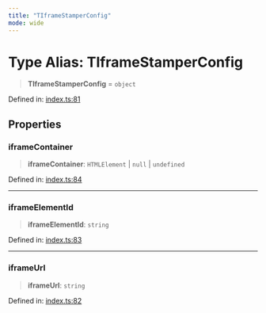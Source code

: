 ```yaml
---
title: "TIframeStamperConfig"
mode: wide
---
```

  
# Type Alias: TIframeStamperConfig

> **TIframeStamperConfig** = `object`

Defined in: [index.ts:81](https://github.com/tkhq/sdk/blob/ee72856c3f450731d7501ab05001215768b71500/packages/iframe-stamper/src/index.ts#L81)

## Properties

### iframeContainer

> **iframeContainer**: `HTMLElement` \| `null` \| `undefined`

Defined in: [index.ts:84](https://github.com/tkhq/sdk/blob/ee72856c3f450731d7501ab05001215768b71500/packages/iframe-stamper/src/index.ts#L84)

***

### iframeElementId

> **iframeElementId**: `string`

Defined in: [index.ts:83](https://github.com/tkhq/sdk/blob/ee72856c3f450731d7501ab05001215768b71500/packages/iframe-stamper/src/index.ts#L83)

***

### iframeUrl

> **iframeUrl**: `string`

Defined in: [index.ts:82](https://github.com/tkhq/sdk/blob/ee72856c3f450731d7501ab05001215768b71500/packages/iframe-stamper/src/index.ts#L82)
